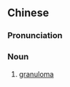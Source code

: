 {{also|肉芽肿}}
==Chinese==
{{zh-forms|s=肉芽肿|type=21}}

===Pronunciation===
{{zh-pron
|m=ròuyázhǒng
|cat=n
}}

===Noun===
{{zh-noun}}

# {{lb|zh|pathology}} [[granuloma]]